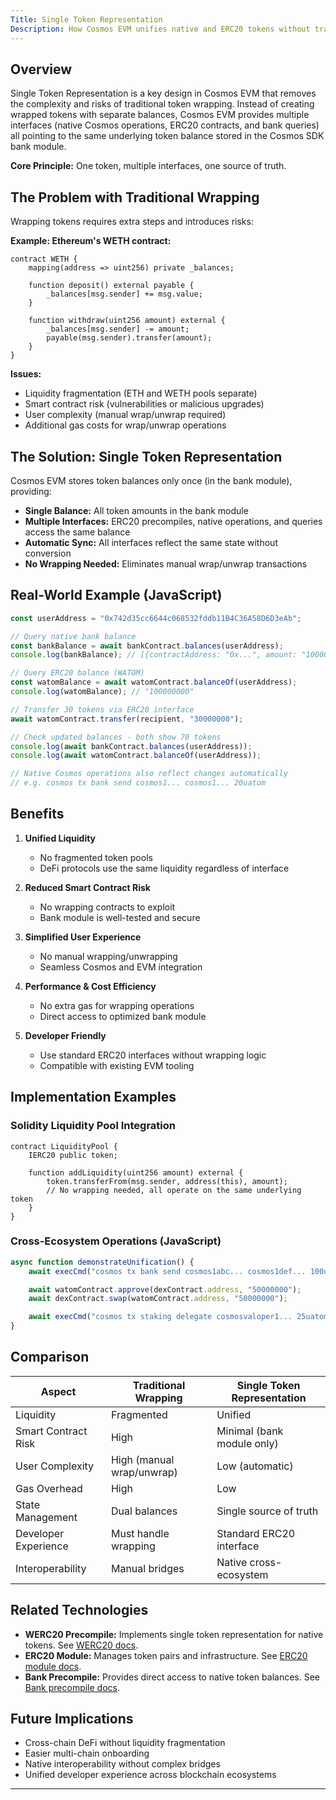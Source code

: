 ```yaml
---
Title: Single Token Representation
Description: How Cosmos EVM unifies native and ERC20 tokens without traditional wrapping.
---
```


## Overview

Single Token Representation is a key design in Cosmos EVM that removes the complexity and risks of traditional token wrapping. Instead of creating wrapped tokens with separate balances, Cosmos EVM provides multiple interfaces (native Cosmos operations, ERC20 contracts, and bank queries) all pointing to the same underlying token balance stored in the Cosmos SDK bank module.

**Core Principle:** One token, multiple interfaces, one source of truth.

## The Problem with Traditional Wrapping

Wrapping tokens requires extra steps and introduces risks:

**Example: Ethereum's WETH contract:**

```solidity
contract WETH {
    mapping(address => uint256) private _balances;

    function deposit() external payable {
        _balances[msg.sender] += msg.value;
    }

    function withdraw(uint256 amount) external {
        _balances[msg.sender] -= amount;
        payable(msg.sender).transfer(amount);
    }
}
```

**Issues:**

* Liquidity fragmentation (ETH and WETH pools separate)
* Smart contract risk (vulnerabilities or malicious upgrades)
* User complexity (manual wrap/unwrap required)
* Additional gas costs for wrap/unwrap operations

## The Solution: Single Token Representation

Cosmos EVM stores token balances only once (in the bank module), providing:

* **Single Balance:** All token amounts in the bank module
* **Multiple Interfaces:** ERC20 precompiles, native operations, and queries access the same balance
* **Automatic Sync:** All interfaces reflect the same state without conversion
* **No Wrapping Needed:** Eliminates manual wrap/unwrap transactions

## Real-World Example (JavaScript)

```javascript
const userAddress = "0x742d35cc6644c068532fddb11B4C36A58D6D3eAb";

// Query native bank balance
const bankBalance = await bankContract.balances(userAddress);
console.log(bankBalance); // [{contractAddress: "0x...", amount: "100000000"}]

// Query ERC20 balance (WATOM)
const watomBalance = await watomContract.balanceOf(userAddress);
console.log(watomBalance); // "100000000"

// Transfer 30 tokens via ERC20 interface
await watomContract.transfer(recipient, "30000000");

// Check updated balances - both show 70 tokens
console.log(await bankContract.balances(userAddress));
console.log(await watomContract.balanceOf(userAddress));

// Native Cosmos operations also reflect changes automatically
// e.g. cosmos tx bank send cosmos1... cosmos1... 20uatom
```

## Benefits

1. **Unified Liquidity**

   * No fragmented token pools
   * DeFi protocols use the same liquidity regardless of interface
2. **Reduced Smart Contract Risk**

   * No wrapping contracts to exploit
   * Bank module is well-tested and secure
3. **Simplified User Experience**

   * No manual wrapping/unwrapping
   * Seamless Cosmos and EVM integration
4. **Performance & Cost Efficiency**

   * No extra gas for wrapping operations
   * Direct access to optimized bank module
5. **Developer Friendly**

   * Use standard ERC20 interfaces without wrapping logic
   * Compatible with existing EVM tooling

## Implementation Examples

### Solidity Liquidity Pool Integration

```solidity
contract LiquidityPool {
    IERC20 public token;

    function addLiquidity(uint256 amount) external {
        token.transferFrom(msg.sender, address(this), amount);
        // No wrapping needed, all operate on the same underlying token
    }
}
```

### Cross-Ecosystem Operations (JavaScript)

```javascript
async function demonstrateUnification() {
    await execCmd("cosmos tx bank send cosmos1abc... cosmos1def... 100uatom");

    await watomContract.approve(dexContract.address, "50000000");
    await dexContract.swap(watomContract.address, "50000000");

    await execCmd("cosmos tx staking delegate cosmosvaloper1... 25uatom");
}
```

## Comparison

| Aspect               | Traditional Wrapping      | Single Token Representation |
| -------------------- | ------------------------- | --------------------------- |
| Liquidity            | Fragmented                | Unified                     |
| Smart Contract Risk  | High                      | Minimal (bank module only)  |
| User Complexity      | High (manual wrap/unwrap) | Low (automatic)             |
| Gas Overhead         | High                      | Low                         |
| State Management     | Dual balances             | Single source of truth      |
| Developer Experience | Must handle wrapping      | Standard ERC20 interface    |
| Interoperability     | Manual bridges            | Native cross-ecosystem      |

## Related Technologies

* **WERC20 Precompile:** Implements single token representation for native tokens. See [WERC20 docs](/documentation/smart-contracts/precompiles/werc20).
* **ERC20 Module:** Manages token pairs and infrastructure. See [ERC20 module docs](/documentation/cosmos-sdk/modules/erc20).
* **Bank Precompile:** Provides direct access to native token balances. See [Bank precompile docs](/documentation/smart-contracts/precompiles/bank).

## Future Implications

* Cross-chain DeFi without liquidity fragmentation
* Easier multi-chain onboarding
* Native interoperability without complex bridges
* Unified developer experience across blockchain ecosystems

---